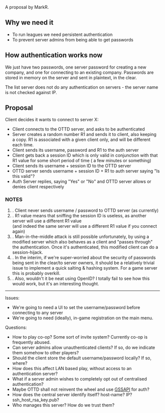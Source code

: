 {{en/Suggestions}}

A proposal by MarkR.

== Why we need it ==

* To run leagues we need persistent authentication
* To prevent server admins from being able to get passwords

== How authentication works now ==

We just have two passwords, one server password for creating a new company, and one for connecting to an existing company. Passwords are stored in memory on the server and sent in plaintext, in the clear.

The list server does not do any authentication on servers - the server name is not checked against IP.

== Proposal == 

Client decides it wants to connect to server X:

* Client connects to the OTTD server, and asks to be authenticated
* Server creates a random number R1 and sends it to client, also keeping a copy. R1 is associated with a given client only, and will be different each time.
* Client sends its username, password and R1 to the auth server
* Client gets back a session ID which is only valid in conjunction with that R1 value for some short period of time ( a few minutes or something)
* Client sends its username + session ID to the OTTD server
* OTTD server sends username + session ID + R1 to auth server saying "Is this valid"?
* Auth Server replies, saying "Yes" or "No" and OTTD server allows or denies client respectively

=== NOTES ===

#. Client never sends username / password to OTTD server (as currently)
#. R1 value means that sniffing the session ID is useless, as another server will use a different R1 value<BR>(and indeed the same server will use a different R1 value if you connect again)
#. Man-in-the-middle attack is still possible unfortunately, by using a modified server which also behaves as a client and "passes through" the authentication. Once it's authenticated, this modified client can do a session-hijack.
#. In the interim, if we're super-worried about the security of passwords being sent in the clear/to server owners, it should be a relatively trivial issue to implement a quick salting & hashing system. For a game server this is probably overkill.
#. Also, wouldn't it be neat using OpenID? I totally fail to see how this would work, but it's an interesting thought.

----

Issues:
* We're going to need a UI to set the username/password before connecting to any server
* We're going to need (ideally), in-game registration on the main menu.

Questions:
* How to play co-op? Some sort of invite system? Currently co-op is frequently abused.
* Can server admins allow unauthenticated clients? If so, do we indicate them somehow to other players?
* Should the client store the default username/password locally? If so, where?
* How does this affect LAN based play, without access to an authentication server?
* What if a server admin wishes to completely opt out of centralised authentication?
* Maybe OTTD shall not reinvent the wheel and use [http://www.faqs.org/faqs/kerberos-faq/general/section-84.html GSSAPI] for auth?
* How does the central server identify itself? host-name? IP? ssh_host_rsa_key.pub?
* Who manages this server? How do we trust them?

